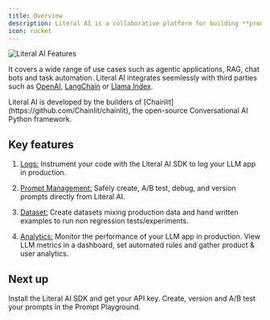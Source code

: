 ```yaml
---
title: Overview
description: Literal AI is a collaborative platform for building **production-grade LLM apps**.
icon: rocket
---
```


<Frame caption="Collaborative Flow on Literal AI">
  <img src="/images/features.svg" alt="Literal AI Features"/>
</Frame>

It covers a wide range of use cases such as agentic applications, RAG, chat bots and task automation. Literal AI integrates seemlessly with third parties such as [OpenAI](/integrations/openai),  [LangChain](/integrations/langchain) or [Llama Index](/integrations/llama-index).

<Note>
Literal AI is developed by the builders of [Chainlit](https://github.com/Chainlit/chainlit), the open-source Conversational AI Python framework.
</Note>


## Key features

1. [Logs:](/concepts/logs) Instrument your code with the Literal AI SDK to log your LLM app in production.

2. [Prompt Management:](/concepts/prompt-management) Safely create, A/B test, debug, and version prompts directly from Literal AI.

3. [Dataset:](/concepts/dataset) Create datasets mixing production data and hand written examples to run non regression tests/experiments.

4. [Analytics:](/concepts/rule) Monitor the performance of your LLM app in production. View LLM metrics in a dashboard, set automated rules and gather product & user analytics.


## Next up

<CardGroup cols={2}>

<Card title="Instrument your Code" icon="code" color="#2662d9" href="/get-started/installation">
  Install the Literal AI SDK and get your API key.
</Card>

<Card title="Create your First Prompt" icon="sparkles" color="#2eb88a" href="/concepts/prompt-management">
  Create, version and A/B test your prompts in the Prompt Playground.
</Card>

</CardGroup>
